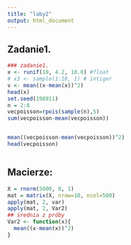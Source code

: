 ```yaml
---
title: "laby2"
output: html_document
---
```


## Zadanie1.

```r
### zadanie1.   
x <- runif(10, 4.2, 10.0) #float
# x3 <- sample(1:10, 1) # intiger
v <- mean((x-mean(x))^2)
head(x)
set.seed(198911)
n = 2:8
vecpoisson=rpois(sample(n),5)
sum(vecpoisson-mean(vecpoisson))


mean((vecpoisson-mean(vecpoisson))^2)
head(vecpoisson)



```

## Macierze:

```r
X = rnorm(5000, 0, 1)
mat = matrix(X, nrow=10, ncol=500)
apply(mat, 2, var)
apply(mat, 2, Var2)
## średnia z próby
Var2 <- function(x){
  mean((x-mean(x))^2)
}
```


